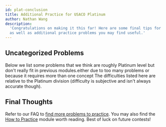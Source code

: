```yaml
---
id: plat-conclusion
title: Additional Practice for USACO Platinum
author: Nathan Wang
description:
  'Congratulations on making it this far! Here are some final tips for Platinum,
  as well as additional practice problems you may find useful.'
---
```


## Uncategorized Problems

Below we list some problems that we think are roughly Platinum level but don't
really fit in previous modules.<Asterisk>either due to too many problems or
because it requires more than one concept</Asterisk> The difficulties listed
here are relative to the Platinum division (difficulty is subjective and isn't
always accurate though).

<Problems problems="problems" />

## Final Thoughts

Refer to our FAQ to
[find more problems to practice](/usaco-faq#q-where-can-i-find-more-practice-problems).
You may also find the [How to Practice](https://usaco.guide/general/practicing)
module worth reading. Best of luck on future contests!
